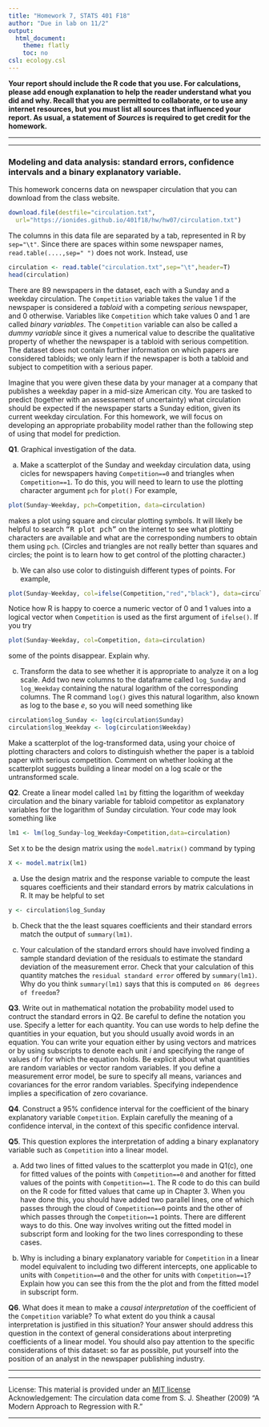 ```yaml
---
title: "Homework 7, STATS 401 F18"
author: "Due in lab on 11/2"
output:
  html_document:
    theme: flatly
    toc: no
csl: ecology.csl
---
```



\newcommand\prob{\mathrm{P}}
\newcommand\E{\mathrm{E}}
\newcommand\mat[1]{\mathbb{#1}}
\renewcommand\vec[1]{\boldsymbol{\mathrm{#1}}}
\newcommand\xtranspose{{\mbox{\tiny \textsc{t}}}}
\newcommand\transpose{{\scriptscriptstyle \mathrm{T}}}
\newcommand\var{\mathrm{Var}}
\newcommand\sd{\mathrm{SD}}
\newcommand\sdSample{\mathrm{sd}}
\newcommand\varSample{\mathrm{var}}
\newcommand\cov{\mathrm{Cov}}
\newcommand\covSample{\mathrm{cov}}
\newcommand\corSample{\mathrm{cor}}
\newcommand\cor{\mathrm{Cor}}
\newcommand\normal{\mathrm{normal}}
\newcommand\iid{\mathrm{iid}}
\newcommand\MVN{\mathrm{MVN}}

**Your report should include the R code that you use. For calculations, please add enough explanation to help the reader understand what you did and why. Recall that you are permitted to collaborate, or to use any internet resources, but you must list all sources that influenced your report. As usual, a statement of _Sources_ is required to get credit for the homework.**

--------------

-------------

### Modeling and data analysis: standard errors, confidence intervals and a binary explanatory variable.

This homework concerns data on newspaper circulation that you can download from the class website.
```r
download.file(destfile="circulation.txt",
  url="https://ionides.github.io/401f18/hw/hw07/circulation.txt")
```
The columns in this data file are separated by a tab, represented in R by `sep="\t"`. Since there are spaces within some newspaper names, `read.table(....,sep=" ")` does not work. Instead, use
```r
circulation <- read.table("circulation.txt",sep="\t",header=T)
head(circulation)
```
There are 89 newspapers in the dataset, each with a Sunday and a weekday circulation. The `Competition` variable takes the value 1 if the newspaper is considered a *tabloid* with a competing *serious* newspaper, and 0 otherwise. Variables like `Competition` which take values 0 and 1 are called *binary variables*. The `Competition` variable can also be called a *dummy variable* since it gives a numerical value to describe the qualitative property of whether the newspaper is a tabloid with serious competition. The dataset does not contain further information on which papers are considered tabloids; we only learn if the newspaper is both a tabloid and subject to competition with a serious paper.

Imagine that you were given these data by your manager at a company that publishes a weekday paper in a mid-size American city. You are tasked to predict (together with an assessement of uncertainty) what circulation should be expected if the newspaper starts a Sunday edition, given its current weekday circulation. For this homework, we will focus on developing an appropriate probability model rather than the following step of using that model for prediction.

**Q1**. Graphical investigation of the data. 

(a) Make a scatterplot of the Sunday and weekday circulation data, using cicles for newspapers having `Competition==0` and triangles when `Competition==1`.
To do this, you will need to learn to use the plotting character argument `pch` for `plot()`
For example,
```r
plot(Sunday~Weekday, pch=Competition, data=circulation)
```
makes a plot using square and circular plotting symbols. It will likely be helpful to search <tt>"R plot pch"</tt> on the internet to see what plotting characters are available and what are the corresponding numbers to obtain them using `pch`. (Circles and triangles are not really better than squares and circles; the point is to learn how to get control of the plotting character.)

(b) We can also use color to distinguish different types of points. For example,
```r
plot(Sunday~Weekday, col=ifelse(Competition,"red","black"), data=circulation)
```
Notice how R is happy to coerce a numeric vector of 0 and 1 values into a logical vector when `Competition` is used as the first argument of `ifelse()`.
If you try
```r
plot(Sunday~Weekday, col=Competition, data=circulation)
```
some of the points disappear. Explain why.

(c) Transform the data to see whether it is appropriate to analyze it on a log scale. Add two new columns to the dataframe called `log_Sunday` and `log_Weekday` containing the natural logarithm of the corresponding columns. The R command `log()` gives this natural logarithm, also known as log to the base $e$, so you will need something like 
```r
circulation$log_Sunday <- log(circulation$Sunday)
circulation$log_Weekday <- log(circulation$Weekday)
```
Make a scatterplot of the log-transformed data, using your choice of plotting characters and colors to distinguish whether the paper is a  tabloid paper with serious competition. Comment on whether looking at the scatterplot suggests building a linear model on a log scale or the untransformed scale. 

**Q2**. Create a linear model called `lm1` by fitting the logarithm of weekday circulation and the binary variable for tabloid competitor as explanatory variables for the logarithm of  Sunday circulation. Your code may look something like
```r
lm1 <- lm(log_Sunday~log_Weekday+Competition,data=circulation)
```
Set `X` to be the design matrix using the `model.matrix()` command by typing
```r
X <- model.matrix(lm1)
```


(a) Use the design matrix and the response variable to compute the least squares coefficients and their standard errors by matrix calculations in R. It may be helpful to set
```r
y <- circulation$log_Sunday
```

(b) Check that the the least squares coefficients and their standard errors match the output of `summary(lm1)`. 

(c) Your calculation of the standard errors should have involved finding a sample standard deviation of the residuals to estimate the standard deviation of the measurement error. Check that your calculation of this quantity matches the `residual standard error` offered by `summary(lm1)`. Why do you think `summary(lm1)` says that this is computed `on 86 degrees of freedom`?

**Q3**. Write out in mathematical notation the probability model used to contruct the standard errors in Q2. Be careful to define the notation you use. Specify a letter for each quantity. You can use words to help define the quantities in your equation, but you should usually avoid words in an equation. 
You can write your equation either by using vectors and matrices or by using subscripts to denote each unit $i$ and specifying the range of values of $i$ for which the equation holds. 
Be explicit about what quantities are random variables or vector random variables. 
If you define a measurement error model, be sure to specify all means, variances and covariances for the error random variables. Specifying independence implies a specification of zero covariance. 

**Q4**. Construct a 95% confidence interval for the coefficient of the binary explanatory variable `Competition`. Explain carefully the meaning of a confidence interval, in the context of this specific confidence interval.

**Q5**. This question explores the interpretation of adding a binary explanatory variable such as `Competition` into a linear model.
 
(a) Add two lines of fitted values to the scatterplot you made in Q1(c), one for fitted values of the points with `Competition==0` and another for fitted values of the points with `Competition==1`. The R code to do this can build on the R code for fitted values that came up in Chapter 3. When you have done this, you should have added two parallel lines, one of which passes through the cloud of `Competition==0` points and the other of which passes through the `Competition==1` points. There are different ways to do this. One way involves writing out the fitted model in subscript form and looking for the two lines corresponding to these cases.

(b) Why is including a binary explanatory variable for `Competition` in a linear model equivalent to including two different intercepts, one applicable to units with `Competition==0` and the other for units with `Competition==1`? Explain how you can see this from the the plot and from the fitted model in subscript form.

**Q6**. What does it mean to make a *causal interpretation* of the coefficient of the `Competition` variable? To what extent do you think a causal interpretation is justified in this situation? Your answer should address this question in the context of general considerations about interpreting coefficients of a linear model. You should also pay attention to the specific considerations of this dataset: so far as possible, put yourself into the position of an analyst in the newspaper publishing industry.



--------------

-------------

License: This material is provided under an [MIT license](https://ionides.github.io/401w18/LICENSE)<br>
Acknowledgement: The circulation data come from S. J. Sheather (2009) "A Modern Approach to Regression with R."

------
